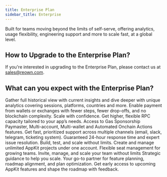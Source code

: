 ```yaml
---
title: Enterprise Plan
sidebar_title: Enterprise
---
```


Built for teams moving beyond the limits of self-serve, offering analytics, usage flexibility, engineering support and more to scale fast, at a global level.

## How to Upgrade to the Enterprise Plan?

If you're interested in upgrading to the Enterprise Plan, please contact us at sales@reown.com.

<CardGroup cols={3}>
    <Card icon="circle-info" title="Learn More" href="https://reown.com/enterprise/?utm_source=docs&utm_medium=devrel&utm_campaign=enterprise" />
</CardGroup>

## What can you expect with the Enterprise Plan?

<Steps>
    <Step title="Advanced analytics" icon="chart-simple">
        Gather full historical view with current insights and dive deeper with unique analytics covering sessions, platforms, countries and more.
    </Step>
    <Step title="Payment solutions" icon="credit-card">
        Enable payment from wallets or exchanges with fewer steps, fewer drop-offs, and no blockchain complexity.
    </Step>
    <Step title="Custom RPC calls" icon="database">
        Scale with confidence. Get higher, flexible RPC capacity tailored to your app’s needs.
    </Step>
    <Step title="Access to Enterprise Features" icon="gear">
        Access to Gas Sponsorship Paymaster, Multi-account, Multi-wallet and Automated Onchain Actions features.
    </Step>
    <Step title="Enterprise Support & SLA" icon="headset">
        Get fast, prioritized support across multiple channels (email, slack, telegram, ticketing system). Guaranteed 24-hour response time and expert issue resolution.
    </Step>
    <Step title="Unlimited projects" icon="rectangle-history">
        Build, test, and scale without limits. Create and manage unlimited AppKit projects under one account.
    </Step>
    <Step title="Custom team size" icon="users">
        Flexible seat management for growing teams. Invite, manage, and scale your team without limits
    </Step>
    <Step title="Dedicated Relationship Manager" icon="user-tie">
        Strategic guidance to help you scale. Your go-to partner for feature planning, roadmap alignment, and plan optimization.
    </Step>
    <Step title="New feature beta program" icon="vial">
        Get early access to upcoming AppKit features and shape the roadmap with feedback.
    </Step>
</Steps>
